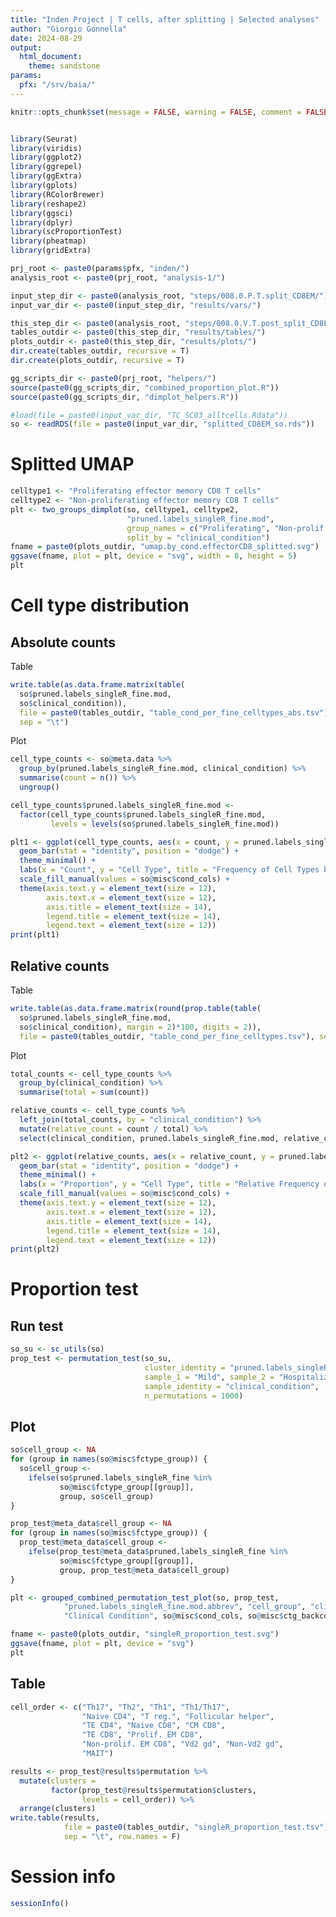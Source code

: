 ```yaml
---
title: "Inden Project | T cells, after splitting | Selected analyses"
author: "Giorgio Gonnella"
date: 2024-08-29
output:
  html_document:
    theme: sandstone
params:
  pfx: "/srv/baia/"
---
```


```r
knitr::opts_chunk$set(message = FALSE, warning = FALSE, comment = FALSE, echo = TRUE)


library(Seurat)
library(viridis)
library(ggplot2)
library(ggrepel)
library(ggExtra)
library(gplots)
library(RColorBrewer)
library(reshape2)
library(ggsci)
library(dplyr)
library(scProportionTest)
library(pheatmap)
library(gridExtra)

prj_root <- paste0(params$pfx, "inden/")
analysis_root <- paste0(prj_root, "analysis-1/")

input_step_dir <- paste0(analysis_root, "steps/008.0.P.T.split_CD8EM/")
input_var_dir <- paste0(input_step_dir, "results/vars/")

this_step_dir <- paste0(analysis_root, "steps/008.0.V.T.post_split_CD8EM/")
tables_outdir <- paste0(this_step_dir, "results/tables/")
plots_outdir <- paste0(this_step_dir, "results/plots/")
dir.create(tables_outdir, recursive = T)
dir.create(plots_outdir, recursive = T)

gg_scripts_dir <- paste0(prj_root, "helpers/")
source(paste0(gg_scripts_dir, "combined_proportion_plot.R"))
source(paste0(gg_scripts_dir, "dimplot_helpers.R"))
```

```r
#load(file = paste0(input_var_dir, "TC_SC03_alltcells.Rdata"))
so <- readRDS(file = paste0(input_var_dir, "splitted_CD8EM_so.rds"))

```

# Splitted UMAP

```r
celltype1 <- "Proliferating effector memory CD8 T cells"
celltype2 <- "Non-proliferating effector memory CD8 T cells"
plt <- two_groups_dimplot(so, celltype1, celltype2,
                          "pruned.labels_singleR_fine.mod",
                          group_names = c("Proliferating", "Non-prolif."),
                          split_by = "clinical_condition")
fname = paste0(plots_outdir, "umap.by_cond.effectorCD8_splitted.svg")
ggsave(fname, plot = plt, device = "svg", width = 8, height = 5)
plt
```

# Cell type distribution

## Absolute counts

Table

```r
write.table(as.data.frame.matrix(table(
  so$pruned.labels_singleR_fine.mod,
  so$clinical_condition)),
  file = paste0(tables_outdir, "table_cond_per_fine_celltypes_abs.tsv"),
  sep = "\t")
```

Plot

```r
cell_type_counts <- so@meta.data %>%
  group_by(pruned.labels_singleR_fine.mod, clinical_condition) %>%
  summarise(count = n()) %>%
  ungroup()

cell_type_counts$pruned.labels_singleR_fine.mod <-
  factor(cell_type_counts$pruned.labels_singleR_fine.mod,
         levels = levels(so$pruned.labels_singleR_fine.mod))
```

```r
plt1 <- ggplot(cell_type_counts, aes(x = count, y = pruned.labels_singleR_fine.mod, fill = clinical_condition)) +
  geom_bar(stat = "identity", position = "dodge") +
  theme_minimal() +
  labs(x = "Count", y = "Cell Type", title = "Frequency of Cell Types by Condition") +
  scale_fill_manual(values = so@misc$cond_cols) +
  theme(axis.text.y = element_text(size = 12), 
        axis.text.x = element_text(size = 12), 
        axis.title = element_text(size = 14),
        legend.title = element_text(size = 14),
        legend.text = element_text(size = 12))
print(plt1)
```

## Relative counts

Table

```r
write.table(as.data.frame.matrix(round(prop.table(table(
  so$pruned.labels_singleR_fine.mod,
  so$clinical_condition), margin = 2)*100, digits = 2)),
  file = paste0(tables_outdir, "table_cond_per_fine_celltypes.tsv"), sep = "\t")
```

Plot

```r
total_counts <- cell_type_counts %>%
  group_by(clinical_condition) %>%
  summarise(total = sum(count))

relative_counts <- cell_type_counts %>%
  left_join(total_counts, by = "clinical_condition") %>%
  mutate(relative_count = count / total) %>%
  select(clinical_condition, pruned.labels_singleR_fine.mod, relative_count)
```

```r
plt2 <- ggplot(relative_counts, aes(x = relative_count, y = pruned.labels_singleR_fine.mod, fill = clinical_condition)) +
  geom_bar(stat = "identity", position = "dodge") +
  theme_minimal() +
  labs(x = "Proportion", y = "Cell Type", title = "Relative Frequency of Cell Types by Condition") +
  scale_fill_manual(values = so@misc$cond_cols) +
  theme(axis.text.y = element_text(size = 12), 
        axis.text.x = element_text(size = 12), 
        axis.title = element_text(size = 14),
        legend.title = element_text(size = 14),
        legend.text = element_text(size = 12))
print(plt2)
```

# Proportion test

## Run test

```r
so_su <- sc_utils(so)
prop_test <- permutation_test(so_su,
                              cluster_identity = "pruned.labels_singleR_fine.mod.abbrev",
                              sample_1 = "Mild", sample_2 = "Hospitalized",
                              sample_identity = "clinical_condition",
                              n_permutations = 1000)
```

## Plot

```r
so$cell_group <- NA
for (group in names(so@misc$fctype_group)) {
  so$cell_group <-
    ifelse(so$pruned.labels_singleR_fine %in%
           so@misc$fctype_group[[group]],
           group, so$cell_group)
}

prop_test@meta_data$cell_group <- NA
for (group in names(so@misc$fctype_group)) {
  prop_test@meta_data$cell_group <-
    ifelse(prop_test@meta_data$pruned.labels_singleR_fine %in%
           so@misc$fctype_group[[group]],
           group, prop_test@meta_data$cell_group)
}

plt <- grouped_combined_permutation_test_plot(so, prop_test,
            "pruned.labels_singleR_fine.mod.abbrev", "cell_group", "clinical_condition",
            "Clinical Condition", so@misc$cond_cols, so@misc$ctg_backcols)

fname <- paste0(plots_outdir, "singleR_proportion_test.svg")
ggsave(fname, plot = plt, device = "svg")
plt
```

## Table

```r
cell_order <- c("Th17", "Th2", "Th1", "Th1/Th17",
                "Naive CD4", "T reg.", "Follicular helper",
                "TE CD4", "Naive CD8", "CM CD8",
                "TE CD8", "Prolif. EM CD8",
                "Non-prolif. EM CD8", "Vd2 gd", "Non-Vd2 gd",
                "MAIT")

results <- prop_test@results$permutation %>%
  mutate(clusters =
         factor(prop_test@results$permutation$clusters,
                levels = cell_order)) %>%
  arrange(clusters)
write.table(results,
            file = paste0(tables_outdir, "singleR_proportion_test.tsv"),
            sep = "\t", row.names = F)
```

# Session info

```r
sessionInfo()
```
